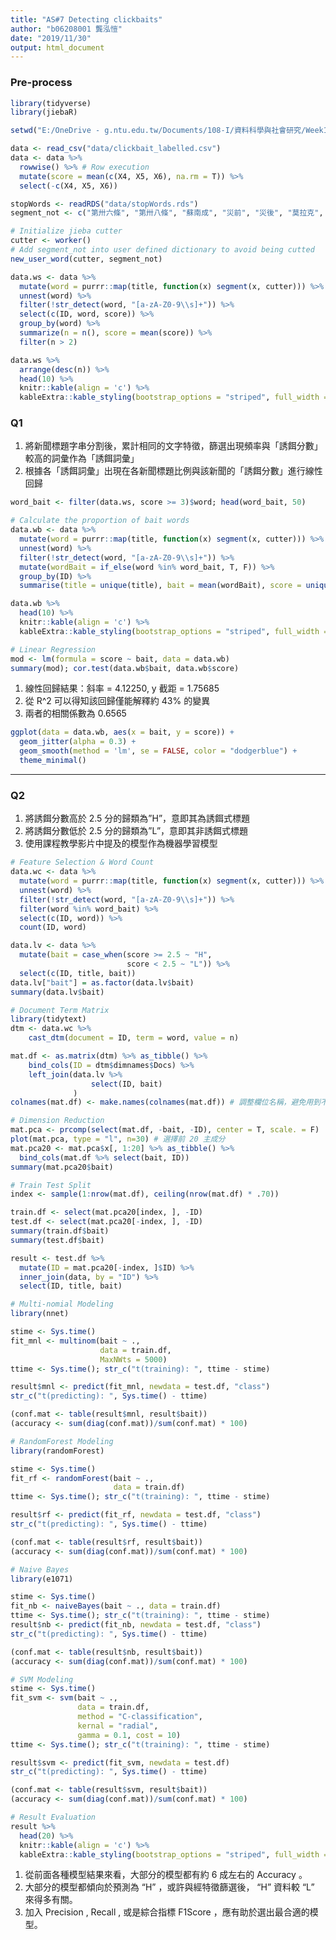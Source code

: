 ```yaml
---
title: "AS#7 Detecting clickbaits"
author: "b06208001 龔泓愷"
date: "2019/11/30"
output: html_document
---
```


### Pre-process

```r
library(tidyverse)
library(jiebaR)

setwd("E:/OneDrive - g.ntu.edu.tw/Documents/108-I/資料科學與社會研究/Week11")
```
```r
data <- read_csv("data/clickbait_labelled.csv")
data <- data %>%
  rowwise() %>% # Row execution
  mutate(score = mean(c(X4, X5, X6), na.rm = T)) %>%
  select(-c(X4, X5, X6))

stopWords <- readRDS("data/stopWords.rds")
segment_not <- c("第卅六條", "第卅八條", "蘇南成", "災前", "災後", "莫拉克", "颱風", "應變中心", "停班停課", "停課", "停班", "停駛", "路樹", "里長", "賀伯", "採收", "菜價", "蘇迪", "受災戶", "颱風警報", "韋恩", "台東縣", "馬總統", "豪大雨", "梅姬", "台東", "台北市政府", "工務段", "漂流木", "陳菊", "台南縣", "卡玫基", "魚塭", "救助金", "陳情", "全省", "強颱", "中颱", "輕颱", "小林村", "野溪", "蚵民", "農委會", "來襲", "中油公司", "蔣總統經國", "颱風天", "土石流", "蘇迪勒", "水利署", "陳說", "颱風假", "颱風地區", "台灣", "臺灣", "柯羅莎", "八八風災", "紓困","傅崑萁", "傅崐萁","台中", "文旦柚", "鄉鎮市公所", "鄉鎮市", "房屋稅", "高雄", "未達", "台灣省", "台北市", "蔡英文", "韓國瑜", "吳蕚洋", "柯文哲", "葛特曼", "黃偉哲", "蔣萬安", "段宜康", "高思博", "侯友宜", "吳瓊華", "韓粉", "吳崢", "高嘉瑜", "林智堅", "李來希", "伍佰", "林佳龍", "高捷", "盛竹如", "姚文智", "林濁水", "朱學恆", stopWords$word)

# Initialize jieba cutter
cutter <- worker()
# Add segment_not into user defined dictionary to avoid being cutted
new_user_word(cutter, segment_not)

data.ws <- data %>%
  mutate(word = purrr::map(title, function(x) segment(x, cutter))) %>%
  unnest(word) %>%
  filter(!str_detect(word, "[a-zA-Z0-9\\s]+")) %>%
  select(c(ID, word, score)) %>%
  group_by(word) %>%
  summarize(n = n(), score = mean(score)) %>%
  filter(n > 2)

data.ws %>%
  arrange(desc(n)) %>%
  head(10) %>%
  knitr::kable(align = 'c') %>%
  kableExtra::kable_styling(bootstrap_options = "striped", full_width = T)
```

### Q1

1. 將新聞標題字串分割後，累計相同的文字特徵，篩選出現頻率與「誘餌分數」較高的詞彙作為「誘餌詞彙」
2. 根據各「誘餌詞彙」出現在各新聞標題比例與該新聞的「誘餌分數」進行線性回歸

```r
word_bait <- filter(data.ws, score >= 3)$word; head(word_bait, 50)

# Calculate the proportion of bait words
data.wb <- data %>%
  mutate(word = purrr::map(title, function(x) segment(x, cutter))) %>%
  unnest(word) %>%
  filter(!str_detect(word, "[a-zA-Z0-9\\s]+")) %>%
  mutate(wordBait = if_else(word %in% word_bait, T, F)) %>%
  group_by(ID) %>%
  summarise(title = unique(title), bait = mean(wordBait), score = unique(score))

data.wb %>%
  head(10) %>%
  knitr::kable(align = 'c') %>%
  kableExtra::kable_styling(bootstrap_options = "striped", full_width = T)

# Linear Regression
mod <- lm(formula = score ~ bait, data = data.wb)
summary(mod); cor.test(data.wb$bait, data.wb$score)
```
    
1. 線性回歸結果：斜率 = 4.12250, y 截距 = 1.75685
2. 從 R^2 可以得知該回歸僅能解釋約 43% 的變異
2. 兩者的相關係數為 0.6565
    
```r
ggplot(data = data.wb, aes(x = bait, y = score)) + 
  geom_jitter(alpha = 0.3) + 
  geom_smooth(method = 'lm', se = FALSE, color = "dodgerblue") +
  theme_minimal()
```

***

### Q2

1. 將誘餌分數高於 2.5 分的歸類為"H"，意即其為誘餌式標題
2. 將誘餌分數低於 2.5 分的歸類為"L"，意即其非誘餌式標題
3. 使用課程教學影片中提及的模型作為機器學習模型

```r
# Feature Selection & Word Count
data.wc <- data %>%
  mutate(word = purrr::map(title, function(x) segment(x, cutter))) %>%
  unnest(word) %>%
  filter(!str_detect(word, "[a-zA-Z0-9\\s]+")) %>%
  filter(word %in% word_bait) %>%
  select(c(ID, word)) %>%
  count(ID, word)

data.lv <- data %>%
  mutate(bait = case_when(score >= 2.5 ~ "H",
                          score < 2.5 ~ "L")) %>%
  select(c(ID, title, bait))
data.lv["bait"] = as.factor(data.lv$bait)
summary(data.lv$bait)

# Document Term Matrix
library(tidytext)
dtm <- data.wc %>% 
    cast_dtm(document = ID, term = word, value = n)

mat.df <- as.matrix(dtm) %>% as_tibble() %>% 
    bind_cols(ID = dtm$dimnames$Docs) %>%
    left_join(data.lv %>%
                  select(ID, bait)
              )
colnames(mat.df) <- make.names(colnames(mat.df)) # 調整欄位名稱，避免用到不可以用的字元，避免後續建model出錯

# Dimension Reduction
mat.pca <- prcomp(select(mat.df, -bait, -ID), center = T, scale. = F)
plot(mat.pca, type = "l", n=30) # 選擇前 20 主成分
mat.pca20 <- mat.pca$x[, 1:20] %>% as_tibble() %>%
  bind_cols(mat.df %>% select(bait, ID))
summary(mat.pca20$bait)

# Train Test Split
index <- sample(1:nrow(mat.df), ceiling(nrow(mat.df) * .70))

train.df <- select(mat.pca20[index, ], -ID)
test.df <- select(mat.pca20[-index, ], -ID)
summary(train.df$bait)
summary(test.df$bait)

result <- test.df %>%
  mutate(ID = mat.pca20[-index, ]$ID) %>%
  inner_join(data, by = "ID") %>%
  select(ID, title, bait)

# Multi-nomial Modeling
library(nnet)

stime <- Sys.time()
fit_mnl <- multinom(bait ~ ., 
                    data = train.df,
                    MaxNWts = 5000)
ttime <- Sys.time(); str_c("t(training): ", ttime - stime)

result$mnl <- predict(fit_mnl, newdata = test.df, "class")
str_c("t(predicting): ", Sys.time() - ttime)

(conf.mat <- table(result$mnl, result$bait))
(accuracy <- sum(diag(conf.mat))/sum(conf.mat) * 100)

# RandomForest Modeling
library(randomForest)

stime <- Sys.time()
fit_rf <- randomForest(bait ~ .,
                       data = train.df)
ttime <- Sys.time(); str_c("t(training): ", ttime - stime)

result$rf <- predict(fit_rf, newdata = test.df, "class")
str_c("t(predicting): ", Sys.time() - ttime)

(conf.mat <- table(result$rf, result$bait))
(accuracy <- sum(diag(conf.mat))/sum(conf.mat) * 100)

# Naive Bayes
library(e1071)

stime <- Sys.time()
fit_nb <- naiveBayes(bait ~ ., data = train.df)
ttime <- Sys.time(); str_c("t(training): ", ttime - stime)
result$nb <- predict(fit_nb, newdata = test.df, "class")
str_c("t(predicting): ", Sys.time() - ttime)

(conf.mat <- table(result$nb, result$bait))
(accuracy <- sum(diag(conf.mat))/sum(conf.mat) * 100)

# SVM Modeling
stime <- Sys.time()
fit_svm <- svm(bait ~ ., 
               data = train.df, 
               method = "C-classification", 
               kernal = "radial", 
               gamma = 0.1, cost = 10)
ttime <- Sys.time(); str_c("t(training): ", ttime - stime)

result$svm <- predict(fit_svm, newdata = test.df)
str_c("t(predicting): ", Sys.time() - ttime)

(conf.mat <- table(result$svm, result$bait))
(accuracy <- sum(diag(conf.mat))/sum(conf.mat) * 100)

# Result Evaluation
result %>%
  head(20) %>%
  knitr::kable(align = 'c') %>%
  kableExtra::kable_styling(bootstrap_options = "striped", full_width = T)
```

1. 從前面各種模型結果來看，大部分的模型都有約 6 成左右的 Accuracy 。
2. 大部分的模型都傾向於預測為 "H" ，或許與經特徵篩選後， "H" 資料較 "L" 來得多有關。
3. 加入 Precision ,  Recall , 或是綜合指標 F1Score ，應有助於選出最合適的模型。
